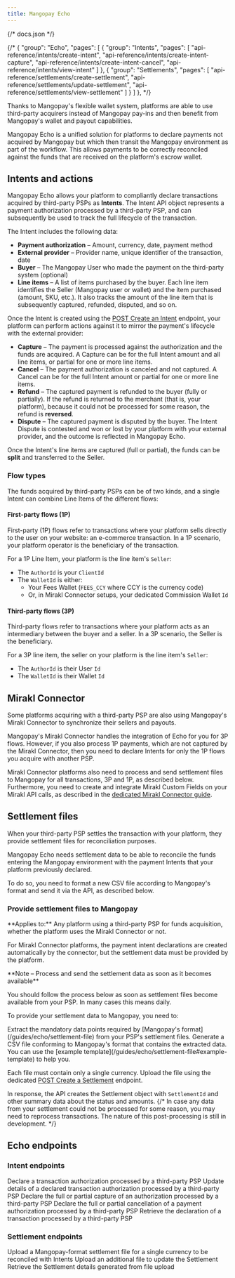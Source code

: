 ```yaml
---
title: Mangopay Echo
---
```


{/* docs.json */}

{/* 
          {
            "group": "Echo",
            "pages": [
              {
                "group": "Intents",
                "pages": [
                  "api-reference/intents/create-intent",
                  "api-reference/intents/create-intent-capture",
                  "api-reference/intents/create-intent-cancel",
                  "api-reference/intents/view-intent"
                ]
              },
              {
                "group": "Settlements",
                "pages": [
                  "api-reference/settlements/create-settlement",
                  "api-reference/settlements/update-settlement",
                  "api-reference/settlements/view-settlement"
                ]
              }
            ]
          },
*/}

Thanks to Mangopay's flexible wallet system, platforms are able to use third-party acquirers instead of Mangopay pay-ins and then benefit from Mangopay's wallet and payout capabilities. 

Mangopay Echo is a unified solution for platforms to declare payments not acquired by Mangopay but which then transit the Mangopay environment as part of the workflow. This allows payments to be correctly reconciled against the funds that are received on the platform's escrow wallet.

## Intents and actions

Mangopay Echo allows your platform to compliantly declare transactions acquired by third-party PSPs as **Intents**. The Intent API object represents a payment authorization processed by a third-party PSP, and can subsequently be used to track the full lifecycle of the transaction.

The Intent includes the following data: 
- **Payment authorization** – Amount, currency, date, payment method
- **External provider** – Provider name, unique identifier of the transaction, date
- **Buyer** – The Mangopay User who made the payment on the third-party system (optional)
- **Line items** – A list of items purchased by the buyer. Each line item identifies the Seller (Mangopay user or wallet) and the item purchased (amount, SKU, etc.). It also tracks the amount of the line item that is subsequently captured, refunded, disputed, and so on.

Once the Intent is created using the [POST Create an Intent](/api-reference/intents/create-intent) endpoint, your platform can perform actions against it to mirror the payment's lifecycle with the external provider:
- **Capture** – The payment is processed against the authorization and the funds are acquired. A Capture can be for the full Intent amount and all line items, or partial for one or more line items. 
- **Cancel** – The payment authorization is canceled and not captured. A Cancel can be for the full Intent amount or partial for one or more line items.
- **Refund** – The captured payment is refunded to the buyer (fully or partially). If the refund is returned to the merchant (that is, your platform), because it could not be processed for some reason, the refund is **reversed**. 
- **Dispute** – The captured payment is disputed by the buyer. The Intent Dispute is contested and won or lost by your platform with your external provider, and the outcome is reflected in Mangopay Echo.

Once the Intent's line items are captured (full or partial), the funds can be **split** and transferred to the Seller. 

### Flow types

The funds acquired by third-party PSPs can be of two kinds, and a single Intent can combine Line Items of the different flows:

#### First-party flows (1P)
First-party (1P) flows refer to transactions where your platform sells directly to the user on your website: an e-commerce transaction. In a 1P scenario, your platform operator is the beneficiary of the transaction.

For a 1P Line Item, your platform is the line item's `Seller`:
- The `AuthorId` is your `ClientId`
- The `WalletId` is either: 
  - Your Fees Wallet (`FEES_CCY` where CCY is the currency code)
  - Or, in Mirakl Connector setups, your dedicated Commission Wallet `Id`

#### Third-party flows (3P)
Third-party flows refer to transactions where your platform acts as an intermediary between the buyer and a seller. In a 3P scenario, the Seller is the beneficiary. 

For a 3P line item, the seller on your platform is the line item's `Seller`: 
- The `AuthorId` is their User `Id`
- The `WalletId` is their Wallet `Id`

## Mirakl Connector

Some platforms acquiring with a third-party PSP are also using Mangopay's Mirakl Connector to synchronize their sellers and payouts.

Mangopay's Mirakl Connector handles the integration of Echo for you for 3P flows. However, if you also process 1P payments, which are not captured by the Mirakl Connector, then you need to declare Intents for only the 1P flows you acquire with another PSP.

Mirakl Connector platforms also need to process and send settlement files to Mangopay for all transactions, 3P and 1P, as described below. Furthermore, you need to create and integrate Mirakl Custom Fields on your Mirakl API calls, as described in the [dedicated Mirakl Connector guide](/guides/echo/mirakl).

## Settlement files

When your third-party PSP settles the transaction with your platform, they provide settlement files for reconciliation purposes. 

Mangopay Echo needs settlement data to be able to reconcile the funds entering the Mangopay environment with the payment Intents that your platform previously declared.

To do so, you need to format a new CSV file according to Mangopay's format and send it via the API, as described below.

### Provide settlement files to Mangopay

<Info>
**Applies to:** Any platform using a third-party PSP for funds acquisition, whether the platform uses the Mirakl Connector or not.

For Mirakl Connector platforms, the payment intent declarations are created automatically by the connector, but the settlement data must be provided by the platform.
</Info>

<Note>
**Note – Process and send the settlement data as soon as it becomes available** 

You should follow the process below as soon as settlement files become available from your PSP. In many cases this means daily.
</Note>

To provide your settlement data to Mangopay, you need to: 

<Steps>
<Step title="Extract the relevant data from your PSP's files">
Extract the mandatory data points required by [Mangopay's format](/guides/echo/settlement-file) from your PSP's settlement files.
</Step>
<Step title="Create a CSV according to Mangopay's format">
Generate a CSV file conforming to Mangopay's format that contains the extracted data. You can use the [example template](/guides/echo/settlement-file#example-template) to help you. 

Each file must contain only a single currency.
</Step>
<Step title="Send the file via the dedicated API endpoint">
Upload the file using the dedicated [POST Create a Settlement](/api-reference/settlements/create-settlement) endpoint.

In response, the API creates the Settlement object with `SettlementId` and other summary data about the status and amounts.
</Step>
{/* <Step title="Handle unprocessed data (if required)">
In case any data from your settlement could not be processed for some reason, you may need to reprocess transactions. The nature of this post-processing is still in development.
</Step> */}
</Steps>

## Echo endpoints

### Intent endpoints 

<CardGroup cols={1}>
<Card title="POST Create an Intent" href="/api-reference/intents/create-intent">
Declare a transaction authorization processed by a third-party PSP
</Card>
<Card title="PUT Update an Intent" href="/api-reference/intents/update-intent">
Update details of a declared transaction authorization processed by a third-party PSP
</Card>
<Card title="POST Capture an Intent" href="/api-reference/intents/create-intent-capture">
Declare the full or partial capture of an authorization processed by a third-party PSP
</Card>
<Card title="PUT Cancel an Intent" href="/api-reference/intents/create-intent-cancel">
Declare the full or partial cancellation of a payment authorization processed by a third-party PSP
</Card>
<Card title="GET View an Intent" href="/api-reference/intents/view-intent">
Retrieve the declaration of a transaction processed by a third-party PSP
</Card>
</CardGroup>

### Settlement endpoints

<CardGroup cols={1}>
<Card title="POST Create a Settlement" href="/api-reference/settlements/create-settlement">
Upload a Mangopay-format settlement file for a single currency to be reconciled with Intents
</Card>
<Card title="PUT Update a Settlement" href="/api-reference/settlements/update-settlement">
Upload an additional file to update the Settlement
</Card>
<Card title="GET View a Settlement" href="/api-reference/settlements/view-settlement">
Retrieve the Settlement details generated from file upload
</Card>
</CardGroup>